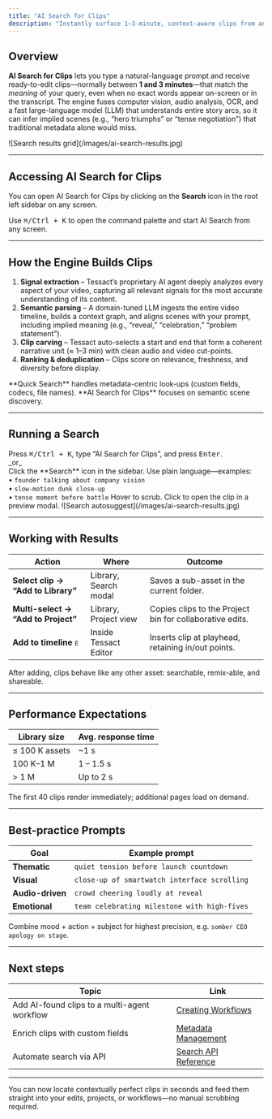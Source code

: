 ```yaml
---
title: "AI Search for Clips"
description: "Instantly surface 1–3-minute, context-aware clips from any video using Tessact’s multimodal, LLM-powered search."
---
```


## Overview

**AI Search for Clips** lets you type a natural-language prompt and receive ready-to-edit clips—normally between **1 and 3 minutes**—that match the *meaning* of your query, even when no exact words appear on-screen or in the transcript. The engine fuses computer vision, audio analysis, OCR, and a fast large-language model (LLM) that understands entire story arcs, so it can infer implied scenes (e.g., “hero triumphs” or “tense negotiation”) that traditional metadata alone would miss.

<Frame caption="Results: semantically matching clips with scrub previews">
![Search results grid](/images/ai-search-results.jpg)
</Frame>

---

## Accessing AI Search for Clips

You can open AI Search for Clips by clicking on the **Search** icon in the root left sidebar on any screen.

<Tip>
Use <kbd>⌘/Ctrl + K</kbd> to open the command palette and start AI Search from any screen.
</Tip>

---

## How the Engine Builds Clips

1. **Signal extraction** – Tessact’s proprietary AI agent deeply analyzes every aspect of your video, capturing all relevant signals for the most accurate understanding of its content.  
2. **Semantic parsing** – A domain-tuned LLM ingests the entire video timeline, builds a context graph, and aligns scenes with your prompt, including implied meaning (e.g., “reveal,” “celebration,” “problem statement”).  
3. **Clip carving** – Tessact auto-selects a start and end that form a coherent narrative unit (≈ 1–3 min) with clean audio and video cut-points.  
4. **Ranking & deduplication** – Clips score on relevance, freshness, and diversity before display.

<Info>
**Quick Search** handles metadata-centric look-ups (custom fields, codecs, file names). **AI Search for Clips** focuses on semantic scene discovery.
</Info>

---

## Running a Search

<Steps>
<Step title="Launch AI Search">
  Press <kbd>⌘/Ctrl + K</kbd>, type “AI Search for Clips”, and press <kbd>Enter</kbd>.<br/>
  _or_<br/>
  Click the **Search** icon in the sidebar.
</Step>

<Step title="Enter your prompt">
  Use plain language—examples:<br/>
  • <code>founder talking about company vision</code><br/>
  • <code>slow-motion dunk close-up</code><br/>
  • <code>tense moment before battle</code>
</Step>

<Step title="Review results">
  Hover to scrub. Click to open the clip in a preview modal.
</Step>
</Steps>

<Frame caption="Search bar with autosuggestions from previous prompts">
![Search autosuggest](/images/ai-search-results.jpg)
</Frame>

---

## Working with Results

| Action | Where | Outcome |
|--------|-------|---------|
| **Select clip → “Add to Library”** | Library, Search modal | Saves a sub-asset in the current folder. |
| **Multi-select → “Add to Project”** | Library, Project view | Copies clips to the Project bin for collaborative edits. |
| **Add to timeline** <kbd>E</kbd> | Inside Tessact Editor | Inserts clip at playhead, retaining in/out points. |

After adding, clips behave like any other asset: searchable, remix-able, and shareable.

---

## Performance Expectations

| Library size | Avg. response time |
|--------------|-------------------|
| ≤ 100 K assets | ~1 s |
| 100 K–1 M | 1 – 1.5 s |
| > 1 M | Up to 2 s |

The first 40 clips render immediately; additional pages load on demand.

---

## Best-practice Prompts

| Goal | Example prompt |
|------|---------------|
| **Thematic** | <code>quiet tension before launch countdown</code> |
| **Visual** | <code>close-up of smartwatch interface scrolling</code> |
| **Audio-driven** | <code>crowd cheering loudly at reveal</code> |
| **Emotional** | <code>team celebrating milestone with high-fives</code> |

<Tip>
Combine mood + action + subject for highest precision, e.g. <code>somber CEO apology on stage</code>.
</Tip>

---

## Next steps

| Topic | Link |
|-------|------|
| Add AI-found clips to a multi-agent workflow | [Creating Workflows](/workflows/creating-workflows) |
| Enrich clips with custom fields | [Metadata Management](/metadata/working-with-metadata) |
| Automate search via API | [Search API Reference](/api/search) |

---

<Check>
You can now locate contextually perfect clips in seconds and feed them straight into your edits, projects, or workflows—no manual scrubbing required.
</Check>